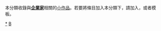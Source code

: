 {{Catnav|頁面分類|人物|人物小作品|各职业人物小作品}}
{{Catnav|頁面分類|人物|各職業人物|各职业人物小作品}}
{{Catnav|頁面分類|人物|各職業人物|企业家}}
{{hiddencat}}
{{WPSS-cat}}
本分類收錄與'''[[企業家|企業家]]'''相關的[[Wikipedia:小作品|小作品]]。若要將條目加入本分類下，請加入'''{{tl|Businessman-stub}}'''，或者'''{{tl|企業家小作品}}'''模板。

[[Category:企业家|*]]
[[Category:各职业人物小作品|B]]